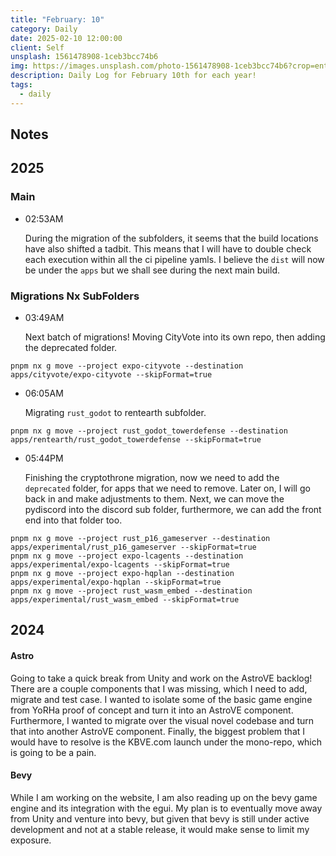 ```yaml
---
title: "February: 10"
category: Daily
date: 2025-02-10 12:00:00
client: Self
unsplash: 1561478908-1ceb3bcc74b6
img: https://images.unsplash.com/photo-1561478908-1ceb3bcc74b6?crop=entropy&cs=srgb&fm=jpg&ixid=MnwzNjM5Nzd8MHwxfHJhbmRvbXx8fHx8fHx8fDE2ODE3NDg2ODY&ixlib=rb-4.0.3&q=85
description: Daily Log for February 10th for each year!
tags:
  - daily
---
```


<Adsense />

## Notes

## 2025

### Main

-   02:53AM

    During the migration of the subfolders, it seems that the build locations have also shifted a tadbit.
    This means that I will have to double check each execution within all the ci pipeline yamls.
    I believe the `dist` will now be under the `apps` but we shall see during the next main build. 

### Migrations Nx SubFolders

-   03:49AM

    Next batch of migrations!
    Moving CityVote into its own repo, then adding the deprecated folder.

```shell
pnpm nx g move --project expo-cityvote --destination apps/cityvote/expo-cityvote --skipFormat=true
```

-   06:05AM

    Migrating `rust_godot` to rentearth subfolder.

```shell
pnpm nx g move --project rust_godot_towerdefense --destination apps/rentearth/rust_godot_towerdefense --skipFormat=true
```

-   05:44PM

    Finishing the cryptothrone migration, now we need to add the `deprecated` folder, for apps that we need to remove.
    Later on, I will go back in and make adjustments to them.
    Next, we can move the pydiscord into the discord sub folder, furthermore, we can add the front end into that folder too.

```shell
pnpm nx g move --project rust_p16_gameserver --destination apps/experimental/rust_p16_gameserver --skipFormat=true
pnpm nx g move --project expo-lcagents --destination apps/experimental/expo-lcagents --skipFormat=true
pnpm nx g move --project expo-hqplan --destination apps/experimental/expo-hqplan --skipFormat=true
pnpm nx g move --project rust_wasm_embed --destination apps/experimental/rust_wasm_embed --skipFormat=true

```


## 2024

#### Astro

Going to take a quick break from Unity and work on the AstroVE backlog!
There are a couple components that I was missing, which I need to add, migrate and test case.
I wanted to isolate some of the basic game engine from YoRHa proof of concept and turn it into an AstroVE component.
Furthermore, I wanted to migrate over the visual novel codebase and turn that into another AstroVE component.
Finally, the biggest problem that I would have to resolve is the KBVE.com launch under the mono-repo, which is going to be a pain.



#### Bevy

While I am working on the website, I am also reading up on the bevy game engine and its integration with the egui.
My plan is to eventually move away from Unity and venture into bevy, but given that bevy is still under active development and not at a stable release, it would make sense to limit my exposure.
